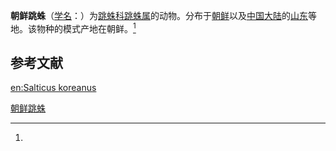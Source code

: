 {{Speciesbox
| name = 朝鲜跳蛛
| status = 
| status_system = 
| image = 
| genus = Salticus
| species = koreanus
| authority = (Wesolowska, 1981)<ref name='id14863'>{{cite web| url =http://www.bioinfo.cn/db05/BjdwSpecies.php?action=view&id=14863| title =朝鲜跳蛛| work =《中国动物物种编目数据库》| publisher =中国科学院微生物研究所| author =中国科学院动物研究所| accessdate =2009-04-28| deadurl =yes| archiveurl =https://web.archive.org/web/20160305071925/http://www.bioinfo.cn/db05/BjdwSpecies.php?action=view&id=14863| archivedate =2016-03-05}}</ref>
}}

'''朝鲜跳蛛'''（[[学名|学名]]：{{lang|la|''Salticus koreanus''}}）为[[跳蛛科|跳蛛科]][[跳蛛属|跳蛛属]]的动物。分布于[[朝鲜|朝鲜]]以及[[中国大陆|中国大陆]]的[[山东|山东]]等地。该物种的模式产地在朝鲜。<ref name='id14863'/>

== 参考文献 ==
{{reflist}}

{{Wikispecies|Salticus koreanus}}

[[Category:跳蛛属|朝鲜跳蛛]]


{{蜘蛛小作品}}

[[en:Salticus_koreanus|en:Salticus koreanus]]